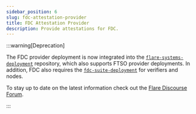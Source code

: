 ```yaml
---
sidebar_position: 6
slug: fdc-attestation-provider
title: FDC Attestation Provider
description: Provide attestations for FDC.
---
```


:::warning[Deprecation]

The FDC provider deployment is now integrated into the [`flare-systems-deployment`](https://github.com/flare-foundation/flare-systems-deployment) repository, which also supports FTSO provider deployments.
In addition, FDC also requires the [`fdc-suite-deployment`](https://github.com/flare-foundation/fdc-suite-deployment) for verifiers and nodes.

To stay up to date on the latest information check out the [Flare Discourse Forum](https://forum.flare.network/).

:::
